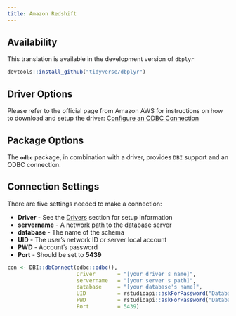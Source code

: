 ```yaml
---
title: Amazon Redshift
---
```


## Availability

This translation is available in the development version of `dbplyr`

```r
devtools::install_github("tidyverse/dbplyr")
```

## Driver Options

Please refer to the official page from Amazon AWS for instructions on how to download and setup the driver: [Configure an ODBC Connection](http://docs.aws.amazon.com/redshift/latest/mgmt/configure-odbc-connection.html)

## Package Options

The **`odbc`** package, in combination with a driver, provides `DBI` support and an ODBC connection.

## Connection Settings

There are five settings needed to make a connection:

  - **Driver** - See the [Drivers](/drivers) section for setup information 
  - **servername** - A network path to the database server
  - **database** - The name of the schema
  - **UID** - The user's network ID or server local account
  - **PWD** - Account's password
  - **Port** - Should be set to **5439**

```r

con <- DBI::dbConnect(odbc::odbc(),
                      Driver       = "[your driver's name]",
                      servername   = "[your server's path]",
                      database     = "[your database's name]",
                      UID          = rstudioapi::askForPassword("Database user"),
                      PWD          = rstudioapi::askForPassword("Database password"),
                      Port         = 5439)

```



